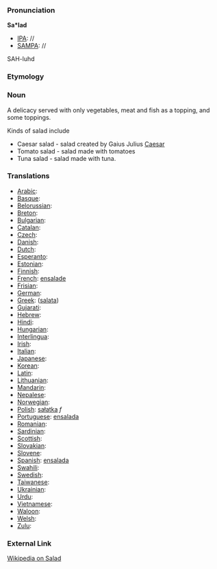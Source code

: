 ===Pronunciation===

'''Sa*lad'''
*[[IPA]]: //
*[[SAMPA]]: //
SAH-luhd
===Etymology===


=== Noun ===

A delicacy served with only vegetables, meat and fish as a topping, and some toppings.

Kinds of salad include 

*Caesar salad - salad created by Gaius Julius [[Caesar]]
*Tomato salad - salad made with tomatoes
*Tuna salad - salad made with tuna.
===Translations===

*[[Arabic]]:
*[[Basque]]:
*[[Belorussian]]:
*[[Breton]]:
*[[Bulgarian]]:
*[[Catalan]]:
*[[Czech]]:
*[[Danish]]:
*[[Dutch]]:
*[[Esperanto]]:
*[[Estonian]]:
*[[Finnish]]:
*[[French]]: [[ensalade]]
*[[Frisian]]:
*[[German]]:
*[[Greek]]: ([[salata]])
*[[Gujarati]]:
*[[Hebrew]]:
*[[Hindi]]:
*[[Hungarian]]: 
*[[Interlingua]]:
*[[Irish]]:
*[[Italian]]:
*[[Japanese]]:
*[[Korean]]:
*[[Latin]]:
*[[Lithuanian]]:
*[[Mandarin]]:
*[[Nepalese]]:
*[[Norwegian]]:
*[[Polish]]: [[sałatka]] ''f''
*[[Portuguese]]: [[ensalada]]
*[[Romanian]]:
*[[Sardinian]]:
*[[Scottish]]:
*[[Slovakian]]:
*[[Slovene]]:
*[[Spanish]]: [[ensalada]]
*[[Swahili]]:
*[[Swedish]]:
*[[Taiwanese]]:
*[[Ukrainian]]:
*[[Urdu]]:
*[[Vietnamese]]:
*[[Waloon]]:
*[[Welsh]]:
*[[Zulu]]:

===External Link===

[[wikipedia:en:Salad|Wikipedia on Salad]]